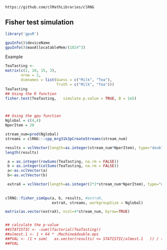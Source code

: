 <!--
%\VignetteEngine{knitr::knitr}
%\VignetteIndexEntry{Fisher test}
-->

`https://github.com/clMathLibraries/clRNG`


## Fisher test simulation

```r
library('gpuR')
```

```r
gpuInfo()$deviceName
gpuInfo()$maxAllocatableMem/(1024^3)
```






Example
```r
TeaTasting <-
matrix(c(2, 10, 15, 3),
       nrow = 2,
       dimnames = list(Guess = c("Milk", "Tea"),
                       Truth = c("Milk", "Tea")))
TeaTasting
## Using the R function 
fisher.test(TeaTasting,   simulate.p.value = TRUE, B = 1e5)



## Using the gpu function
Nglobal = c(4,4)
NperItem = 20

stream_num=prod(Nglobal)
streams = clRNG:::cpp_mrg31k3pCreateStreams(stream_num)

results = vclVector(length=as.integer(stream_num*NperItem), type="double")
length(results)

 a = as.integer(rowSums(TeaTasting, na.rm = FALSE))
 b = as.integer(colSums(TeaTasting, na.rm = FALSE))
 a<-as.vclVector(a)
 b<-as.vclVector(b)

 extraX = vclVector(length=as.integer(2*2*stream_num*NperItem), type="double")
 
 
clRNG::fisher_simGpu(a, b, results, #extraR, 
                     extraX, streams, workgroupSize = Nglobal)

matrix(as.vector(extraX), ncol=4*stream_num, byrow=TRUE)


## calculate the p-value
##STATISTIC <- -sum(lfactorial(TeaTasting))
##almost.1 <- 1 + 64 * .Machine$double.eps
##PVAL <- (1 + sum(   as.vector(results) <= STATISTIC/almost.1   )) / (length(results) + 1)
##PVAL
```


































